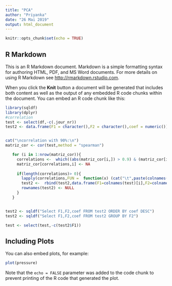 ---
title: "PCA"
author: "Priyanka"
date: "26 Mai 2019"
output: html_document
---

```{r setup, include=FALSE}
knitr::opts_chunk$set(echo = TRUE)
```

## R Markdown

This is an R Markdown document. Markdown is a simple formatting syntax for authoring HTML, PDF, and MS Word documents. For more details on using R Markdown see <http://rmarkdown.rstudio.com>.

When you click the **Knit** button a document will be generated that includes both content as well as the output of any embedded R code chunks within the document. You can embed an R code chunk like this:

```{r}
library(sqldf)
library(dplyr)
#correlation
test <- select(df,-c(.jour_nr))
test2 <- data.frame(F1 = character(),F2 = character(),coef = numeric())


cat("\ncorrelation with 90%:\n")
matriz_cor <- cor(test,method = "spearman")

   for (i in 1:nrow(matriz_cor)){
     correlations <-  which((abs(matriz_cor[i,]) > 0.9) & (matriz_cor[i,] != 1))
     matriz_cor[correlations,i] <- NA
     
     if(length(correlations)> 0){
       lapply(correlations,FUN =  function(x) (cat("\t",paste(colnames(test)[i], "with",colnames(test)[x]), "\n")))
       test2 <-  rbind(test2,data.frame(F1=colnames(test)[i],F2=colnames(test)[correlations],coef=matriz_cor[i,correlations]))
       rownames(test2) <- NULL
     }
   }


test2 <- sqldf("Select F1,F2,coef FROM test2 ORDER BY coef DESC")
test2 <- sqldf("Select F1,F2,coef FROM test2 GROUP BY F2")

test <- select(test,-c(test2$F1))


```

## Including Plots

You can also embed plots, for example:

```{r pressure, echo=FALSE}
plot(pressure)
```

Note that the `echo = FALSE` parameter was added to the code chunk to prevent printing of the R code that generated the plot.
